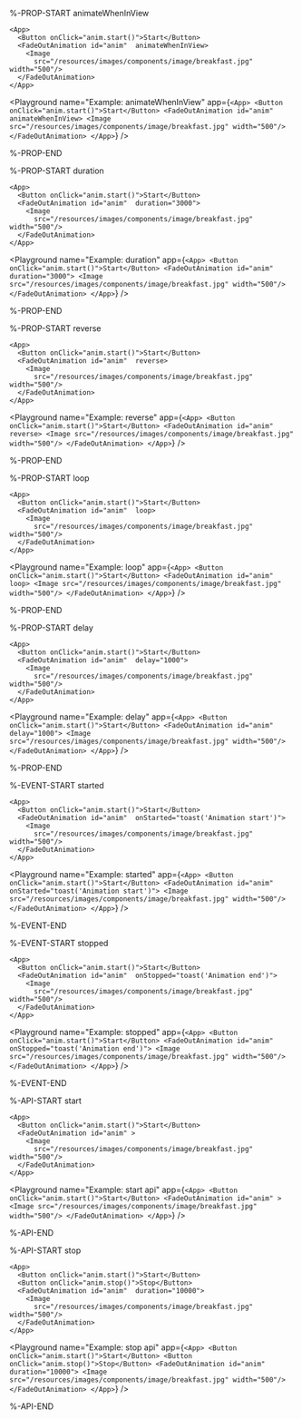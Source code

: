 %-PROP-START animateWhenInView

```ueml copy /animateWhenInView/
<App>
  <Button onClick="anim.start()">Start</Button>
  <FadeOutAnimation id="anim"  animateWhenInView>
    <Image
      src="/resources/images/components/image/breakfast.jpg" width="500"/>
  </FadeOutAnimation>
</App>
```

<Playground
  name="Example: animateWhenInView"
  app={`
  <App>
    <Button onClick="anim.start()">Start</Button>
    <FadeOutAnimation id="anim"  animateWhenInView>
      <Image
        src="/resources/images/components/image/breakfast.jpg" width="500"/>
    </FadeOutAnimation>
  </App>
  `}
/>

%-PROP-END

%-PROP-START duration

```ueml copy /duration/
<App>
  <Button onClick="anim.start()">Start</Button>
  <FadeOutAnimation id="anim"  duration="3000">
    <Image
      src="/resources/images/components/image/breakfast.jpg" width="500"/>
  </FadeOutAnimation>
</App>
```

<Playground
  name="Example: duration"
  app={`
  <App>
    <Button onClick="anim.start()">Start</Button>
    <FadeOutAnimation id="anim"  duration="3000">
      <Image
        src="/resources/images/components/image/breakfast.jpg" width="500"/>
    </FadeOutAnimation>
  </App>
  `}
/>

%-PROP-END

%-PROP-START reverse

```ueml copy /reverse/
<App>
  <Button onClick="anim.start()">Start</Button>
  <FadeOutAnimation id="anim"  reverse>
    <Image
      src="/resources/images/components/image/breakfast.jpg" width="500"/>
  </FadeOutAnimation>
</App>
```

<Playground
  name="Example: reverse"
  app={`
  <App>
    <Button onClick="anim.start()">Start</Button>
    <FadeOutAnimation id="anim"  reverse>
      <Image
        src="/resources/images/components/image/breakfast.jpg" width="500"/>
    </FadeOutAnimation>
  </App>
  `}
/>

%-PROP-END

%-PROP-START loop

```ueml copy /loop/
<App>
  <Button onClick="anim.start()">Start</Button>
  <FadeOutAnimation id="anim"  loop>
    <Image
      src="/resources/images/components/image/breakfast.jpg" width="500"/>
  </FadeOutAnimation>
</App>
```

<Playground
  name="Example: loop"
  app={`
  <App>
    <Button onClick="anim.start()">Start</Button>
    <FadeOutAnimation id="anim"  loop>
      <Image
        src="/resources/images/components/image/breakfast.jpg" width="500"/>
    </FadeOutAnimation>
  </App>
  `}
/>

%-PROP-END

%-PROP-START delay

```ueml copy /delay="1000"/
<App>
  <Button onClick="anim.start()">Start</Button>
  <FadeOutAnimation id="anim"  delay="1000">
    <Image
      src="/resources/images/components/image/breakfast.jpg" width="500"/>
  </FadeOutAnimation>
</App>
```

<Playground
  name="Example: delay"
  app={`
  <App>
    <Button onClick="anim.start()">Start</Button>
    <FadeOutAnimation id="anim"  delay="1000">
      <Image
        src="/resources/images/components/image/breakfast.jpg" width="500"/>
    </FadeOutAnimation>
  </App>
  `}
/>

%-PROP-END

%-EVENT-START started

```ueml copy /onStarted="toast('Animation start')"/
<App>
  <Button onClick="anim.start()">Start</Button>
  <FadeOutAnimation id="anim"  onStarted="toast('Animation start')">
    <Image
      src="/resources/images/components/image/breakfast.jpg" width="500"/>
  </FadeOutAnimation>
</App>
```

<Playground
  name="Example: started"
  app={`
    <App>
      <Button onClick="anim.start()">Start</Button>
      <FadeOutAnimation id="anim"  onStarted="toast('Animation start')">
        <Image
          src="/resources/images/components/image/breakfast.jpg" width="500"/>
      </FadeOutAnimation>
    </App>
  `}
/>

%-EVENT-END

%-EVENT-START stopped

```ueml copy /onStopped="toast('Animation start')"/
<App>
  <Button onClick="anim.start()">Start</Button>
  <FadeOutAnimation id="anim"  onStopped="toast('Animation end')">
    <Image
      src="/resources/images/components/image/breakfast.jpg" width="500"/>
  </FadeOutAnimation>
</App>
```

<Playground
  name="Example: stopped"
  app={`
    <App>
      <Button onClick="anim.start()">Start</Button>
      <FadeOutAnimation id="anim"  onStopped="toast('Animation end')">
        <Image
          src="/resources/images/components/image/breakfast.jpg" width="500"/>
      </FadeOutAnimation>
    </App>
  `}
/>

%-EVENT-END

%-API-START start

```ueml copy /anim.start()/
<App>
  <Button onClick="anim.start()">Start</Button>
  <FadeOutAnimation id="anim" >
    <Image
      src="/resources/images/components/image/breakfast.jpg" width="500"/>
  </FadeOutAnimation>
</App>
```

<Playground
  name="Example: start api"
  app={`
    <App>
      <Button onClick="anim.start()">Start</Button>
      <FadeOutAnimation id="anim" >
        <Image
          src="/resources/images/components/image/breakfast.jpg" width="500"/>
      </FadeOutAnimation>
    </App>
  `}
/>

%-API-END

%-API-START stop

```ueml copy /anim.stop()/
<App>
  <Button onClick="anim.start()">Start</Button>
  <Button onClick="anim.stop()">Stop</Button>
  <FadeOutAnimation id="anim"  duration="10000">
    <Image
      src="/resources/images/components/image/breakfast.jpg" width="500"/>
  </FadeOutAnimation>
</App>
```

<Playground
  name="Example: stop api"
  app={`
    <App>
      <Button onClick="anim.start()">Start</Button>
      <Button onClick="anim.stop()">Stop</Button>
      <FadeOutAnimation id="anim"  duration="10000">
        <Image
          src="/resources/images/components/image/breakfast.jpg" width="500"/>
      </FadeOutAnimation>
    </App>
  `}
/>

%-API-END
